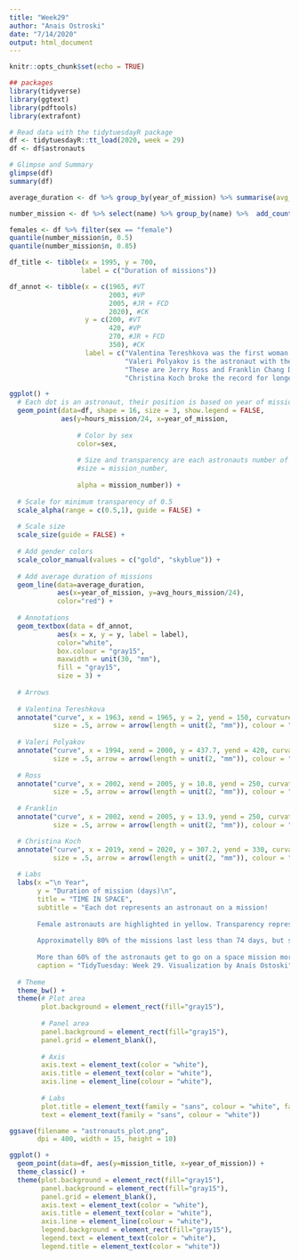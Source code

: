 ```yaml
---
title: "Week29"
author: "Anais Ostroski"
date: "7/14/2020"
output: html_document
---
```


```r
knitr::opts_chunk$set(echo = TRUE)
```

```r
## packages
library(tidyverse)
library(ggtext)
library(pdftools)
library(extrafont)
```

```r
# Read data with the tidytuesdayR package
df <- tidytuesdayR::tt_load(2020, week = 29)
df <- df$astronauts
```

```r
# Glimpse and Summary
glimpse(df)
summary(df)
```

```r
average_duration <- df %>% group_by(year_of_mission) %>% summarise(avg_hours_mission = mean(hours_mission))

number_mission <- df %>% select(name) %>% group_by(name) %>%  add_count() %>% unique() 

females <- df %>% filter(sex == "female")
quantile(number_mission$n, 0.5)
quantile(number_mission$n, 0.85)
```

```r
df_title <- tibble(x = 1995, y = 700,
                  label = c("Duration of missions"))

df_annot <- tibble(x = c(1965, #VT
                         2003, #VP
                         2005, #JR + FCD
                         2020), #CK
                   y = c(200, #VT
                         420, #VP
                         270, #JR + FCD
                         350), #CK
                   label = c("Valentina Tereshkova was the first woman to go on a solo space mission",
                             "Valeri Polyakov is the astronaut with the longest mission.",
                             "These are Jerry Ross and Franklin Chang Diaz on their 7th mission!",
                             "Christina Koch broke the record for longest continuous time in space by a woman!"))

```


```r
ggplot() +
  # Each dot is an astronaut, their position is based on year of mission and duration of mission
  geom_point(data=df, shape = 16, size = 3, show.legend = FALSE,
             aes(y=hours_mission/24, x=year_of_mission, 
                 
                 # Color by sex
                 color=sex, 
                 
                 # Size and transparency are each astronauts number of missions
                 #size = mission_number, 
                 
                 alpha = mission_number)) +
  
  # Scale for minimum transparency of 0.5
  scale_alpha(range = c(0.5,1), guide = FALSE) +
  
  # Scale size
  scale_size(guide = FALSE) +
  
  # Add gender colors
  scale_color_manual(values = c("gold", "skyblue")) +
  
  # Add average duration of missions
  geom_line(data=average_duration, 
            aes(x=year_of_mission, y=avg_hours_mission/24), 
            color="red") +
  
  # Annotations
  geom_textbox(data = df_annot,
            aes(x = x, y = y, label = label), 
            color="white", 
            box.colour = "gray15",
            maxwidth = unit(30, "mm"),
            fill = "gray15",
            size = 3) +
  
  # Arrows
  
  # Valentina Tereshkova
  annotate("curve", x = 1963, xend = 1965, y = 2, yend = 150, curvature = 0.1, 
           size = .5, arrow = arrow(length = unit(2, "mm")), colour = "white") +
  
  # Valeri Polyakov
  annotate("curve", x = 1994, xend = 2000, y = 437.7, yend = 420, curvature = 0.1, 
           size = .5, arrow = arrow(length = unit(2, "mm")), colour = "white") +
  
  # Ross
  annotate("curve", x = 2002, xend = 2005, y = 10.8, yend = 250, curvature = 0.05, 
           size = .5, arrow = arrow(length = unit(2, "mm")), colour = "white") +  
  
  # Franklin
  annotate("curve", x = 2002, xend = 2005, y = 13.9, yend = 250, curvature = -0.1, 
           size = .5, arrow = arrow(length = unit(2, "mm")), colour = "white") +  

  # Christina Koch
  annotate("curve", x = 2019, xend = 2020, y = 307.2, yend = 330, curvature = 0.1, 
           size = .5, arrow = arrow(length = unit(2, "mm")), colour = "white") + 
  
  # Labs
  labs(x ="\n Year",
       y = "Duration of mission (days)\n",
       title = "TIME IN SPACE",
       subtitle = "Each dot represents an astronaut on a mission! 
       
       Female astronauts are highlighted in yellow. Transparency represents the number of missions for each astronaut and mission. The red line is the average mission time for each year.
       
       Approximatelly 80% of the missions last less than 74 days, but some can reach 437 days.
       
       More than 60% of the astronauts get to go on a space mission more than once! The top 15% go to space more than 4 times.",
       caption = "TidyTuesday: Week 29. Visualization by Anaís Ostoski") +
      
  # Theme
  theme_bw() +
  theme(# Plot area
        plot.background = element_rect(fill="gray15"),
        
        # Panel area
        panel.background = element_rect(fill="gray15"),
        panel.grid = element_blank(),
        
        # Axis
        axis.text = element_text(color = "white"),
        axis.title = element_text(color = "white"),
        axis.line = element_line(colour = "white"),
        
        # Labs
        plot.title = element_text(family = "sans", colour = "white", face = "bold"),
        text = element_text(family = "sans", colour = "white"))

ggsave(filename = "astronauts_plot.png", 
       dpi = 400, width = 15, height = 10)
```

```r
ggplot() +
  geom_point(data=df, aes(y=mission_title, x=year_of_mission)) +
  theme_classic() +
  theme(plot.background = element_rect(fill="gray15"),
        panel.background = element_rect(fill="gray15"),
        panel.grid = element_blank(),
        axis.text = element_text(color = "white"),
        axis.title = element_text(color = "white"),
        axis.line = element_line(colour = "white"),
        legend.background = element_rect(fill="gray15"),
        legend.text = element_text(color = "white"),
        legend.title = element_text(color = "white"))
```
